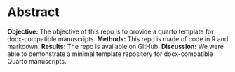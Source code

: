 # Abstract {.unnumbered}

**Objective:** The objective of this repo is to provide a quarto template for docx-compatible manuscripts.
**Methods:** This repo is made of code in R and markdown.
**Results:** The repo is available on GitHub.
**Discussion:** We were able to demonstrate a minimal template repository for docx-compatible Quarto manuscripts.
